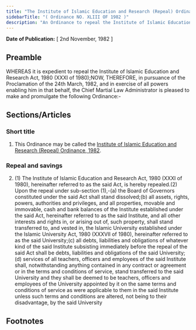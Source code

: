 ```yaml
---
title: "The Institute of Islamic Education and Research (Repeal) Ordinance, 1982"
sidebarTitle: "( Ordinance NO. XLIII OF 1982 )"
description: "An Ordinance to repeal the Institute of Islamic Education and Research Act, 1980."
---
```


**Date of Publication:** [ 2nd November, 1982 ]

## Preamble

WHEREAS it is expedient to repeal the Institute of Islamic Education and Research Act, 1980 (XXXI of 1980);NOW, THEREFORE, in pursuance of the Proclamation of the 24th March, 1982, and in exercise of all powers enabling him in that behalf, the Chief Martial Law Administrator is pleased to make and promulgate the following Ordinance:-

## Sections/Articles

### Short title

1. This Ordinance may be called the [Institute of Islamic Education and Research (Repeal) Ordinance, 1982](/act-636.html "Institute of Islamic Education and Research (Repeal) Ordinance, 1982").

### Repeal and savings

2. (1) The Institute of Islamic Education and Research Act, 1980 (XXXI of 1980), hereinafter referred to as the said Act, is hereby repealed.(2) Upon the repeal under sub-section (1),-(a) the Board of Governors constituted under the said Act shall stand dissolved;(b) all assets, rights, powers, authorities and privileges, and all properties, movable and immovable, cash and bank balances of the Institute established under the said Act, hereinafter referred to as the said Institute, and all other interests and rights in, or arising out of, such property, shall stand transferred to, and vested in, the Islamic University established under the Islamic University Act, 1980 (XXXVII of 1980), hereinafter referred to as the said University;(c) all debts, liabilities and obligations of whatever kind of the said Institute subsisting immediately before the repeal of the said Act shall be debts, liabilities and obligations of the said University;(d) services of all teachers, officers and employees of the said Institute shall, notwithstanding anything contained in any contract or agreement or in the terms and conditions of service, stand transferred to the said University and they shall be deemed to be teachers, officers and employees of the University appointed by it on the same terms and conditions of service as were applicable to them in the said Institute unless such terms and conditions are altered, not being to their disadvantage, by the said University

## Footnotes
